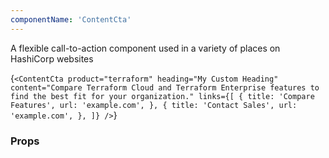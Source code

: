 ```yaml
---
componentName: 'ContentCta'
---
```


A flexible call-to-action component used in a variety of places on HashiCorp websites

<LiveComponent>{`<ContentCta
  product="terraform"
  heading="My Custom Heading"
  content="Compare Terraform Cloud and Terraform Enterprise features to find the best fit for your organization."
  links={[
    {
      title: 'Compare Features',
      url: 'example.com',
    },
    {
      title: 'Contact Sales',
      url: 'example.com',
    },
  ]}
/>`}</LiveComponent>

<UsageDetails packageJson={packageJson} />

### Props

<PropsTable props={componentProps} />
